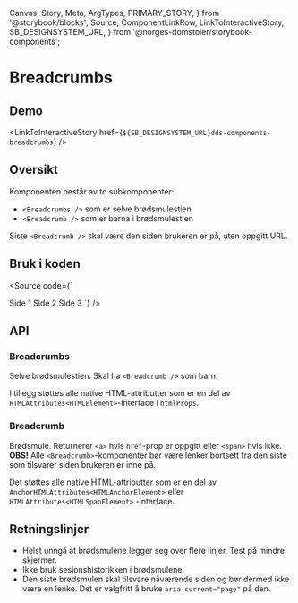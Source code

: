   Canvas,
  Story,
  Meta,
  ArgTypes,
  PRIMARY_STORY,
} from '@storybook/blocks';
  Source,
  ComponentLinkRow,
  LinkToInteractiveStory,
  SB_DESIGNSYSTEM_URL,
} from '@norges-domstoler/storybook-components';

<Meta of={BreadcrumbsStories} />

# Breadcrumbs

<ComponentLinkRow
  docsHref="https://design.domstol.no/987b33f71/p/376bad-breadcrumbs/b/719cb3"
  figmaHref="https://www.figma.com/file/ewqSDmkgqDQ5PyOsRp4V5b/?node-id=1676%3A0"
  githubHref="https://github.com/domstolene/designsystem/tree/master/packages/components/src/components/Breadcrumbs"
/>

## Demo

<Canvas>
  <Story of={BreadcrumbsStories.Default} />
</Canvas>

<LinkToInteractiveStory
  href={`${SB_DESIGNSYSTEM_URL}dds-components-breadcrumbs`}
/>

## Oversikt

Komponenten består av to subkomponenter:

- `<Breadcrumbs />` som er selve brødsmulestien
- `<Breadcrumb />` som er barna i brødsmulestien

Siste `<Breadcrumb />` skal være den siden brukeren er på, uten oppgitt URL.

## Bruk i koden

<Source
  code={`

<Breadcrumbs>
  <Breadcrumb href="#">Side 1</Breadcrumb>
  <Breadcrumb href="#">Side 2</Breadcrumb>
  <Breadcrumb>Side 3</Breadcrumb>
</Breadcrumbs>
`} />

## API

### Breadcrumbs

Selve brødsmulestien. Skal ha `<Breadcrumb />` som barn.

<ArgTypes of={BreadcrumbsStories.Default} />

I tillegg støttes alle native HTML-attributter som er en del av `HTMLAttributes<HTMLElement>`-interface i `htmlProps`.

### Breadcrumb

Brødsmule. Returnerer `<a>` hvis `href`-prop er oppgitt eller `<span>` hvis ikke.
**OBS!** Alle `<Breadcrumb>`-komponenter bør være lenker bortsett fra den siste som tilsvarer siden brukeren er inne på.

Det støttes alle native HTML-attributter som er en del av `AnchorHTMLAttributes<HTMLAnchorElement>` eller `HTMLAttributes<HTMLSpanElement>` -interface.

## Retningslinjer

- Helst unngå at brødsmulene legger seg over flere linjer. Test på mindre skjermer.
- Ikke bruk sesjonshistorikken i brødsmulene.
- Den siste brødsmulen skal tilsvare nåværende siden og bør dermed ikke være en lenke. Det er valgfritt å bruke `aria-current="page"` på den.
